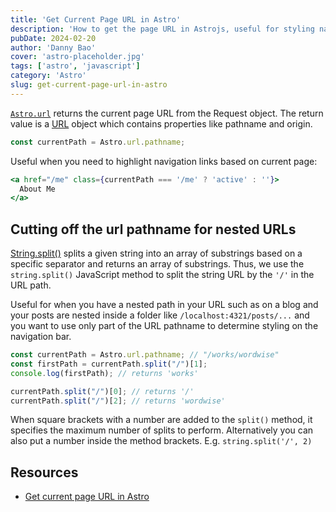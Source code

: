 ```yaml
---
title: 'Get Current Page URL in Astro'
description: 'How to get the page URL in Astrojs, useful for styling navigation bars'
pubDate: 2024-02-20
author: 'Danny Bao'
cover: 'astro-placeholder.jpg'
tags: ['astro', 'javascript']
category: 'Astro'
slug: get-current-page-url-in-astro
---
```


[`Astro.url`](https://docs.astro.build/en/reference/api-reference/#astrourl) returns the current page URL from the Request object. The return value is a [URL](https://developer.mozilla.org/en-US/docs/Web/API/URL) object which contains properties like pathname and origin.

```js
const currentPath = Astro.url.pathname;
```

Useful when you need to highlight navigation links based on current page:

```jsx
<a href="/me" class={currentPath === '/me' ? 'active' : ''}>
  About Me
</a>
```

## Cutting off the url pathname for nested URLs

[String.split()](https://developer.mozilla.org/en-US/docs/Web/JavaScript/Reference/Global_Objects/String/split) splits a given string into an array of substrings based on a specific separator and returns an array of substrings. Thus, we use the `string.split()` JavaScript method to split the string URL by the `'/'` in the URL path. 

Useful for when you have a nested path in your URL such as on a blog and your posts are nested inside a folder like `/localhost:4321/posts/...` and you want to use only part of the URL pathname to determine styling on the navigation bar. 

```js
const currentPath = Astro.url.pathname; // "/works/wordwise"
const firstPath = currentPath.split("/")[1];
console.log(firstPath); // returns 'works'

currentPath.split("/")[0]; // returns '/'
currentPath.split("/")[2]; // returns 'wordwise'
```

When square brackets with a number are added to the `split()` method, it specifies the maximum number of splits to perform. Alternatively you can also put a number inside the method brackets. E.g. `string.split('/', 2)`

## Resources

- [Get current page URL in Astro](https://petermekhaeil.com/til/astro-url/)